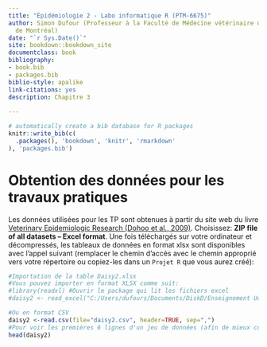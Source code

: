 ```yaml
---
title: "Épidémiologie 2 - Labo informatique R (PTM-6675)"
author: Simon Dufour (Professeur à la Faculté de Médecine vétérinaire de l'Université
  de Montréal)
date: "`r Sys.Date()`"
site: bookdown::bookdown_site
documentclass: book
bibliography:
- book.bib
- packages.bib
biblio-style: apalike
link-citations: yes
description: Chapitre 3
 
---
```



```r
# automatically create a bib database for R packages
knitr::write_bib(c(
  .packages(), 'bookdown', 'knitr', 'rmarkdown'
), 'packages.bib')
```
# Obtention des données pour les travaux pratiques
Les données utilisées pour les TP sont obtenues à partir du site web du livre [Veterinary Epidemiologic Research (Dohoo et al., 2009)](https://projects.upei.ca/ver/data-and-samples/). Choisissez: **ZIP file of all datasets – Excel format**. Une fois téléchargés sur votre ordinateur et décompressés, les tableaux de données en format xlsx sont disponibles avec l’appel suivant (remplacer le chemin d'accès avec le chemin approprié vers votre répertoire ou copiez-les dans un `Projet R` que vous aurez créé):

```r
#Importation de la table Daisy2.xlsx 
#Vous pouvez importer en format XLSX comme suit:
#library(readxl) #Ouvrir le package qui lit les fichiers excel
#daisy2 <- read_excel("C:/Users/dufours/Documents/DiskD/Enseignement UdM/Cours/PTM 6675-Epi 2/Labo R/Data/ver2_data_excel/Daisy2.xlsx") #Indiquez votre chemin d'accès. Notez les 'forward slash' plutôt que les 'backslash'

#Ou en format CSV
daisy2 <-read.csv(file="daisy2.csv", header=TRUE, sep=",")
#Pour voir les premières 6 lignes d'un jeu de données (afin de mieux comprendre sa structure):
head(daisy2)
```

